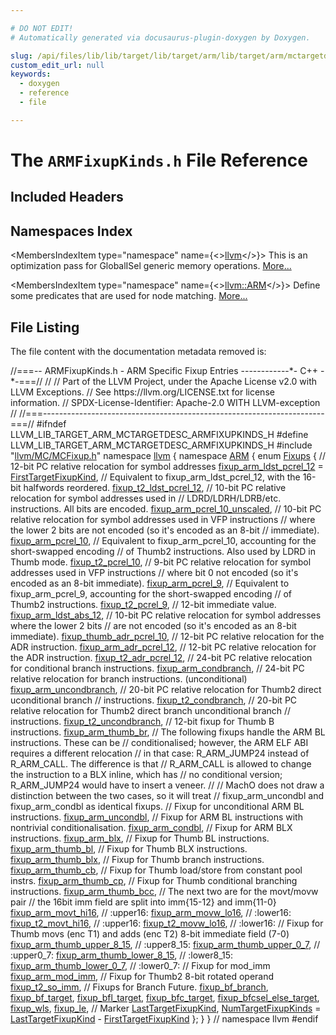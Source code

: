 ```yaml
---

# DO NOT EDIT!
# Automatically generated via docusaurus-plugin-doxygen by Doxygen.

slug: /api/files/lib/lib/target/lib/target/arm/lib/target/arm/mctargetdesc/armfixupkinds-h
custom_edit_url: null
keywords:
  - doxygen
  - reference
  - file

---
```





# The `ARMFixupKinds.h` File Reference

<DoxygenPage pluginConfig={pluginConfig}>



## Included Headers

<IncludesList>
<IncludesListItem
  filePath="llvm/MC/MCFixup.h"
  permalink="/docs/api/files/include/include/llvm/include/llvm/mc/mcfixup-h"
  isLocal="true" />
</IncludesList>

## Namespaces Index

<MembersIndex>

<MembersIndexItem
  type="namespace"
  name={<><a href="/docs/api/namespaces/llvm">llvm</a></>}>
This is an optimization pass for GlobalISel generic memory operations. <a href="/docs/api/namespaces/llvm/#details">More...</a>
</MembersIndexItem>

<MembersIndexItem
  type="namespace"
  name={<><a href="/docs/api/namespaces/llvm/arm">llvm::ARM</a></>}>
Define some predicates that are used for node matching. <a href="/docs/api/namespaces/llvm/arm/#details">More...</a>
</MembersIndexItem>

</MembersIndex>


## File Listing

The file content with the documentation metadata removed is:

<ProgramListing>

<Link id="l00001" /><CodeLine lineNumber="1"><Highlight kind="comment">//===-- ARMFixupKinds.h - ARM Specific Fixup Entries ------------&#42;- C++ -&#42;-===//</Highlight><Highlight kind="normal"></Highlight></CodeLine>
<Link id="l00002" /><CodeLine lineNumber="2"><Highlight kind="normal"></Highlight><Highlight kind="comment">//</Highlight><Highlight kind="normal"></Highlight></CodeLine>
<Link id="l00003" /><CodeLine lineNumber="3"><Highlight kind="normal"></Highlight><Highlight kind="comment">// Part of the LLVM Project, under the Apache License v2.0 with LLVM Exceptions.</Highlight><Highlight kind="normal"></Highlight></CodeLine>
<Link id="l00004" /><CodeLine lineNumber="4"><Highlight kind="normal"></Highlight><Highlight kind="comment">// See https://llvm.org/LICENSE.txt for license information.</Highlight><Highlight kind="normal"></Highlight></CodeLine>
<Link id="l00005" /><CodeLine lineNumber="5"><Highlight kind="normal"></Highlight><Highlight kind="comment">// SPDX-License-Identifier: Apache-2.0 WITH LLVM-exception</Highlight><Highlight kind="normal"></Highlight></CodeLine>
<Link id="l00006" /><CodeLine lineNumber="6"><Highlight kind="normal"></Highlight><Highlight kind="comment">//</Highlight><Highlight kind="normal"></Highlight></CodeLine>
<Link id="l00007" /><CodeLine lineNumber="7"><Highlight kind="normal"></Highlight><Highlight kind="comment">//===----------------------------------------------------------------------===//</Highlight><Highlight kind="normal"></Highlight></CodeLine>
<Link id="l00008" /><CodeLine lineNumber="8"><Highlight kind="normal"></Highlight></CodeLine>
<Link id="l00009" /><CodeLine lineNumber="9"><Highlight kind="normal"></Highlight><Highlight kind="preprocessor">#ifndef LLVM&#95;LIB&#95;TARGET&#95;ARM&#95;MCTARGETDESC&#95;ARMFIXUPKINDS&#95;H</Highlight><Highlight kind="normal"></Highlight></CodeLine>
<Link id="l00010" /><CodeLine lineNumber="10"><Highlight kind="normal"></Highlight><Highlight kind="preprocessor">#define LLVM&#95;LIB&#95;TARGET&#95;ARM&#95;MCTARGETDESC&#95;ARMFIXUPKINDS&#95;H</Highlight><Highlight kind="normal"></Highlight></CodeLine>
<Link id="l00011" /><CodeLine lineNumber="11"><Highlight kind="normal"></Highlight></CodeLine>
<Link id="l00012" /><CodeLine lineNumber="12"><Highlight kind="normal"></Highlight><Highlight kind="preprocessor">#include &quot;<a href="/docs/api/files/include/include/llvm/include/llvm/mc/mcfixup-h">llvm/MC/MCFixup.h</a>&quot;</Highlight><Highlight kind="normal"></Highlight></CodeLine>
<Link id="l00013" /><CodeLine lineNumber="13"><Highlight kind="normal"></Highlight></CodeLine>
<Link id="l00014" /><CodeLine lineNumber="14"><Highlight kind="normal"></Highlight><Highlight kind="keyword">namespace </Highlight><Highlight kind="normal"><a href="/docs/api/namespaces/llvm">llvm</a> &#123;</Highlight></CodeLine>
<Link id="l00015" /><CodeLine lineNumber="15"><Highlight kind="normal"></Highlight><Highlight kind="keyword">namespace </Highlight><Highlight kind="normal"><a href="/docs/api/namespaces/llvm/arm">ARM</a> &#123;</Highlight></CodeLine>
<Link id="l00016" /><CodeLine lineNumber="16" lineLink="/docs/api/namespaces/llvm/arm/#ad950a20a6062ddd7f336a9eede28bdf0"><Highlight kind="normal"></Highlight><Highlight kind="keyword">enum</Highlight><Highlight kind="normal"> <a href="/docs/api/namespaces/llvm/arm/#ad950a20a6062ddd7f336a9eede28bdf0">Fixups</a> &#123;</Highlight></CodeLine>
<Link id="l00017" /><CodeLine lineNumber="17"><Highlight kind="normal">  </Highlight><Highlight kind="comment">// 12-bit PC relative relocation for symbol addresses</Highlight><Highlight kind="normal"></Highlight></CodeLine>
<Link id="l00018" /><CodeLine lineNumber="18" lineLink="/docs/api/namespaces/llvm/arm/#ad950a20a6062ddd7f336a9eede28bdf0ac8226e9dee163f040579c8cd8e5eb8c5"><Highlight kind="normal">  <a href="/docs/api/namespaces/llvm/arm/#ad950a20a6062ddd7f336a9eede28bdf0ac8226e9dee163f040579c8cd8e5eb8c5">fixup&#95;arm&#95;ldst&#95;pcrel&#95;12</a> = <a href="/docs/api/namespaces/llvm/#a84cef097f15848752272d38769011f58a02772a67f2052ae04bb9ef1ff9dc3cf8">FirstTargetFixupKind</a>,</Highlight></CodeLine>
<Link id="l00019" /><CodeLine lineNumber="19"><Highlight kind="normal"></Highlight></CodeLine>
<Link id="l00020" /><CodeLine lineNumber="20"><Highlight kind="normal">  </Highlight><Highlight kind="comment">// Equivalent to fixup&#95;arm&#95;ldst&#95;pcrel&#95;12, with the 16-bit halfwords reordered.</Highlight><Highlight kind="normal"></Highlight></CodeLine>
<Link id="l00021" /><CodeLine lineNumber="21" lineLink="/docs/api/namespaces/llvm/arm/#ad950a20a6062ddd7f336a9eede28bdf0a336d5f4419eb0ef8073bbac49a84de19"><Highlight kind="normal">  <a href="/docs/api/namespaces/llvm/arm/#ad950a20a6062ddd7f336a9eede28bdf0a336d5f4419eb0ef8073bbac49a84de19">fixup&#95;t2&#95;ldst&#95;pcrel&#95;12</a>,</Highlight></CodeLine>
<Link id="l00022" /><CodeLine lineNumber="22"><Highlight kind="normal"></Highlight></CodeLine>
<Link id="l00023" /><CodeLine lineNumber="23"><Highlight kind="normal">  </Highlight><Highlight kind="comment">// 10-bit PC relative relocation for symbol addresses used in</Highlight><Highlight kind="normal"></Highlight></CodeLine>
<Link id="l00024" /><CodeLine lineNumber="24"><Highlight kind="normal">  </Highlight><Highlight kind="comment">// LDRD/LDRH/LDRB/etc. instructions. All bits are encoded.</Highlight><Highlight kind="normal"></Highlight></CodeLine>
<Link id="l00025" /><CodeLine lineNumber="25" lineLink="/docs/api/namespaces/llvm/arm/#ad950a20a6062ddd7f336a9eede28bdf0a8c5b03f8ae59e84ef4b8301c9cf246b3"><Highlight kind="normal">  <a href="/docs/api/namespaces/llvm/arm/#ad950a20a6062ddd7f336a9eede28bdf0a8c5b03f8ae59e84ef4b8301c9cf246b3">fixup&#95;arm&#95;pcrel&#95;10&#95;unscaled</a>,</Highlight></CodeLine>
<Link id="l00026" /><CodeLine lineNumber="26"><Highlight kind="normal">  </Highlight><Highlight kind="comment">// 10-bit PC relative relocation for symbol addresses used in VFP instructions</Highlight><Highlight kind="normal"></Highlight></CodeLine>
<Link id="l00027" /><CodeLine lineNumber="27"><Highlight kind="normal">  </Highlight><Highlight kind="comment">// where the lower 2 bits are not encoded (so it&#39;s encoded as an 8-bit</Highlight><Highlight kind="normal"></Highlight></CodeLine>
<Link id="l00028" /><CodeLine lineNumber="28"><Highlight kind="normal">  </Highlight><Highlight kind="comment">// immediate).</Highlight><Highlight kind="normal"></Highlight></CodeLine>
<Link id="l00029" /><CodeLine lineNumber="29" lineLink="/docs/api/namespaces/llvm/arm/#ad950a20a6062ddd7f336a9eede28bdf0a1eea621a676048b22be7958e8be8a714"><Highlight kind="normal">  <a href="/docs/api/namespaces/llvm/arm/#ad950a20a6062ddd7f336a9eede28bdf0a1eea621a676048b22be7958e8be8a714">fixup&#95;arm&#95;pcrel&#95;10</a>,</Highlight></CodeLine>
<Link id="l00030" /><CodeLine lineNumber="30"><Highlight kind="normal">  </Highlight><Highlight kind="comment">// Equivalent to fixup&#95;arm&#95;pcrel&#95;10, accounting for the short-swapped encoding</Highlight><Highlight kind="normal"></Highlight></CodeLine>
<Link id="l00031" /><CodeLine lineNumber="31"><Highlight kind="normal">  </Highlight><Highlight kind="comment">// of Thumb2 instructions. Also used by LDRD in Thumb mode.</Highlight><Highlight kind="normal"></Highlight></CodeLine>
<Link id="l00032" /><CodeLine lineNumber="32" lineLink="/docs/api/namespaces/llvm/arm/#ad950a20a6062ddd7f336a9eede28bdf0a6d87443e7775d51eaf0708da110f352a"><Highlight kind="normal">  <a href="/docs/api/namespaces/llvm/arm/#ad950a20a6062ddd7f336a9eede28bdf0a6d87443e7775d51eaf0708da110f352a">fixup&#95;t2&#95;pcrel&#95;10</a>,</Highlight></CodeLine>
<Link id="l00033" /><CodeLine lineNumber="33"><Highlight kind="normal">  </Highlight><Highlight kind="comment">// 9-bit PC relative relocation for symbol addresses used in VFP instructions</Highlight><Highlight kind="normal"></Highlight></CodeLine>
<Link id="l00034" /><CodeLine lineNumber="34"><Highlight kind="normal">  </Highlight><Highlight kind="comment">// where bit 0 not encoded (so it&#39;s encoded as an 8-bit immediate).</Highlight><Highlight kind="normal"></Highlight></CodeLine>
<Link id="l00035" /><CodeLine lineNumber="35" lineLink="/docs/api/namespaces/llvm/arm/#ad950a20a6062ddd7f336a9eede28bdf0a4e8f8786070cb526f59e12e7141d0b3d"><Highlight kind="normal">  <a href="/docs/api/namespaces/llvm/arm/#ad950a20a6062ddd7f336a9eede28bdf0a4e8f8786070cb526f59e12e7141d0b3d">fixup&#95;arm&#95;pcrel&#95;9</a>,</Highlight></CodeLine>
<Link id="l00036" /><CodeLine lineNumber="36"><Highlight kind="normal">  </Highlight><Highlight kind="comment">// Equivalent to fixup&#95;arm&#95;pcrel&#95;9, accounting for the short-swapped encoding</Highlight><Highlight kind="normal"></Highlight></CodeLine>
<Link id="l00037" /><CodeLine lineNumber="37"><Highlight kind="normal">  </Highlight><Highlight kind="comment">// of Thumb2 instructions.</Highlight><Highlight kind="normal"></Highlight></CodeLine>
<Link id="l00038" /><CodeLine lineNumber="38" lineLink="/docs/api/namespaces/llvm/arm/#ad950a20a6062ddd7f336a9eede28bdf0a602810052128acb5e2f15572370533bf"><Highlight kind="normal">  <a href="/docs/api/namespaces/llvm/arm/#ad950a20a6062ddd7f336a9eede28bdf0a602810052128acb5e2f15572370533bf">fixup&#95;t2&#95;pcrel&#95;9</a>,</Highlight></CodeLine>
<Link id="l00039" /><CodeLine lineNumber="39"><Highlight kind="normal">  </Highlight><Highlight kind="comment">// 12-bit immediate value.</Highlight><Highlight kind="normal"></Highlight></CodeLine>
<Link id="l00040" /><CodeLine lineNumber="40" lineLink="/docs/api/namespaces/llvm/arm/#ad950a20a6062ddd7f336a9eede28bdf0a48f07670606b6468cdcec6b936f0de95"><Highlight kind="normal">  <a href="/docs/api/namespaces/llvm/arm/#ad950a20a6062ddd7f336a9eede28bdf0a48f07670606b6468cdcec6b936f0de95">fixup&#95;arm&#95;ldst&#95;abs&#95;12</a>,</Highlight></CodeLine>
<Link id="l00041" /><CodeLine lineNumber="41"><Highlight kind="normal">  </Highlight><Highlight kind="comment">// 10-bit PC relative relocation for symbol addresses where the lower 2 bits</Highlight><Highlight kind="normal"></Highlight></CodeLine>
<Link id="l00042" /><CodeLine lineNumber="42"><Highlight kind="normal">  </Highlight><Highlight kind="comment">// are not encoded (so it&#39;s encoded as an 8-bit immediate).</Highlight><Highlight kind="normal"></Highlight></CodeLine>
<Link id="l00043" /><CodeLine lineNumber="43" lineLink="/docs/api/namespaces/llvm/arm/#ad950a20a6062ddd7f336a9eede28bdf0a09a9168eafc337c15e7de013524a1532"><Highlight kind="normal">  <a href="/docs/api/namespaces/llvm/arm/#ad950a20a6062ddd7f336a9eede28bdf0a09a9168eafc337c15e7de013524a1532">fixup&#95;thumb&#95;adr&#95;pcrel&#95;10</a>,</Highlight></CodeLine>
<Link id="l00044" /><CodeLine lineNumber="44"><Highlight kind="normal">  </Highlight><Highlight kind="comment">// 12-bit PC relative relocation for the ADR instruction.</Highlight><Highlight kind="normal"></Highlight></CodeLine>
<Link id="l00045" /><CodeLine lineNumber="45" lineLink="/docs/api/namespaces/llvm/arm/#ad950a20a6062ddd7f336a9eede28bdf0a0d7591bd8aae60a8151c5015a61f000b"><Highlight kind="normal">  <a href="/docs/api/namespaces/llvm/arm/#ad950a20a6062ddd7f336a9eede28bdf0a0d7591bd8aae60a8151c5015a61f000b">fixup&#95;arm&#95;adr&#95;pcrel&#95;12</a>,</Highlight></CodeLine>
<Link id="l00046" /><CodeLine lineNumber="46"><Highlight kind="normal">  </Highlight><Highlight kind="comment">// 12-bit PC relative relocation for the ADR instruction.</Highlight><Highlight kind="normal"></Highlight></CodeLine>
<Link id="l00047" /><CodeLine lineNumber="47" lineLink="/docs/api/namespaces/llvm/arm/#ad950a20a6062ddd7f336a9eede28bdf0aac71630154c96f2f6b3e2e324a40037c"><Highlight kind="normal">  <a href="/docs/api/namespaces/llvm/arm/#ad950a20a6062ddd7f336a9eede28bdf0aac71630154c96f2f6b3e2e324a40037c">fixup&#95;t2&#95;adr&#95;pcrel&#95;12</a>,</Highlight></CodeLine>
<Link id="l00048" /><CodeLine lineNumber="48"><Highlight kind="normal">  </Highlight><Highlight kind="comment">// 24-bit PC relative relocation for conditional branch instructions.</Highlight><Highlight kind="normal"></Highlight></CodeLine>
<Link id="l00049" /><CodeLine lineNumber="49" lineLink="/docs/api/namespaces/llvm/arm/#ad950a20a6062ddd7f336a9eede28bdf0afbaadabc6e1f4ff4ddacc0b8ddf61872"><Highlight kind="normal">  <a href="/docs/api/namespaces/llvm/arm/#ad950a20a6062ddd7f336a9eede28bdf0afbaadabc6e1f4ff4ddacc0b8ddf61872">fixup&#95;arm&#95;condbranch</a>,</Highlight></CodeLine>
<Link id="l00050" /><CodeLine lineNumber="50"><Highlight kind="normal">  </Highlight><Highlight kind="comment">// 24-bit PC relative relocation for branch instructions. (unconditional)</Highlight><Highlight kind="normal"></Highlight></CodeLine>
<Link id="l00051" /><CodeLine lineNumber="51" lineLink="/docs/api/namespaces/llvm/arm/#ad950a20a6062ddd7f336a9eede28bdf0a1f91bda8769d2b0c0a7e9d6e813334b8"><Highlight kind="normal">  <a href="/docs/api/namespaces/llvm/arm/#ad950a20a6062ddd7f336a9eede28bdf0a1f91bda8769d2b0c0a7e9d6e813334b8">fixup&#95;arm&#95;uncondbranch</a>,</Highlight></CodeLine>
<Link id="l00052" /><CodeLine lineNumber="52"><Highlight kind="normal">  </Highlight><Highlight kind="comment">// 20-bit PC relative relocation for Thumb2 direct uconditional branch</Highlight><Highlight kind="normal"></Highlight></CodeLine>
<Link id="l00053" /><CodeLine lineNumber="53"><Highlight kind="normal">  </Highlight><Highlight kind="comment">// instructions.</Highlight><Highlight kind="normal"></Highlight></CodeLine>
<Link id="l00054" /><CodeLine lineNumber="54" lineLink="/docs/api/namespaces/llvm/arm/#ad950a20a6062ddd7f336a9eede28bdf0abd8de06471430072373886fe44229083"><Highlight kind="normal">  <a href="/docs/api/namespaces/llvm/arm/#ad950a20a6062ddd7f336a9eede28bdf0abd8de06471430072373886fe44229083">fixup&#95;t2&#95;condbranch</a>,</Highlight></CodeLine>
<Link id="l00055" /><CodeLine lineNumber="55"><Highlight kind="normal">  </Highlight><Highlight kind="comment">// 20-bit PC relative relocation for Thumb2 direct branch unconditional branch</Highlight><Highlight kind="normal"></Highlight></CodeLine>
<Link id="l00056" /><CodeLine lineNumber="56"><Highlight kind="normal">  </Highlight><Highlight kind="comment">// instructions.</Highlight><Highlight kind="normal"></Highlight></CodeLine>
<Link id="l00057" /><CodeLine lineNumber="57" lineLink="/docs/api/namespaces/llvm/arm/#ad950a20a6062ddd7f336a9eede28bdf0a81dbbcf6c6a3e2c7c87af5dc5b9301d3"><Highlight kind="normal">  <a href="/docs/api/namespaces/llvm/arm/#ad950a20a6062ddd7f336a9eede28bdf0a81dbbcf6c6a3e2c7c87af5dc5b9301d3">fixup&#95;t2&#95;uncondbranch</a>,</Highlight></CodeLine>
<Link id="l00058" /><CodeLine lineNumber="58"><Highlight kind="normal"></Highlight></CodeLine>
<Link id="l00059" /><CodeLine lineNumber="59"><Highlight kind="normal">  </Highlight><Highlight kind="comment">// 12-bit fixup for Thumb B instructions.</Highlight><Highlight kind="normal"></Highlight></CodeLine>
<Link id="l00060" /><CodeLine lineNumber="60" lineLink="/docs/api/namespaces/llvm/arm/#ad950a20a6062ddd7f336a9eede28bdf0a02e738702c5e86913f9f7df2f83480b3"><Highlight kind="normal">  <a href="/docs/api/namespaces/llvm/arm/#ad950a20a6062ddd7f336a9eede28bdf0a02e738702c5e86913f9f7df2f83480b3">fixup&#95;arm&#95;thumb&#95;br</a>,</Highlight></CodeLine>
<Link id="l00061" /><CodeLine lineNumber="61"><Highlight kind="normal"></Highlight></CodeLine>
<Link id="l00062" /><CodeLine lineNumber="62"><Highlight kind="normal">  </Highlight><Highlight kind="comment">// The following fixups handle the ARM BL instructions. These can be</Highlight><Highlight kind="normal"></Highlight></CodeLine>
<Link id="l00063" /><CodeLine lineNumber="63"><Highlight kind="normal">  </Highlight><Highlight kind="comment">// conditionalised; however, the ARM ELF ABI requires a different relocation</Highlight><Highlight kind="normal"></Highlight></CodeLine>
<Link id="l00064" /><CodeLine lineNumber="64"><Highlight kind="normal">  </Highlight><Highlight kind="comment">// in that case: R&#95;ARM&#95;JUMP24 instead of R&#95;ARM&#95;CALL. The difference is that</Highlight><Highlight kind="normal"></Highlight></CodeLine>
<Link id="l00065" /><CodeLine lineNumber="65"><Highlight kind="normal">  </Highlight><Highlight kind="comment">// R&#95;ARM&#95;CALL is allowed to change the instruction to a BLX inline, which has</Highlight><Highlight kind="normal"></Highlight></CodeLine>
<Link id="l00066" /><CodeLine lineNumber="66"><Highlight kind="normal">  </Highlight><Highlight kind="comment">// no conditional version; R&#95;ARM&#95;JUMP24 would have to insert a veneer.</Highlight><Highlight kind="normal"></Highlight></CodeLine>
<Link id="l00067" /><CodeLine lineNumber="67"><Highlight kind="normal">  </Highlight><Highlight kind="comment">//</Highlight><Highlight kind="normal"></Highlight></CodeLine>
<Link id="l00068" /><CodeLine lineNumber="68"><Highlight kind="normal">  </Highlight><Highlight kind="comment">// MachO does not draw a distinction between the two cases, so it will treat</Highlight><Highlight kind="normal"></Highlight></CodeLine>
<Link id="l00069" /><CodeLine lineNumber="69"><Highlight kind="normal">  </Highlight><Highlight kind="comment">// fixup&#95;arm&#95;uncondbl and fixup&#95;arm&#95;condbl as identical fixups.</Highlight><Highlight kind="normal"></Highlight></CodeLine>
<Link id="l00070" /><CodeLine lineNumber="70"><Highlight kind="normal"></Highlight></CodeLine>
<Link id="l00071" /><CodeLine lineNumber="71"><Highlight kind="normal">  </Highlight><Highlight kind="comment">// Fixup for unconditional ARM BL instructions.</Highlight><Highlight kind="normal"></Highlight></CodeLine>
<Link id="l00072" /><CodeLine lineNumber="72" lineLink="/docs/api/namespaces/llvm/arm/#ad950a20a6062ddd7f336a9eede28bdf0a8b3ea0884f12a07077ecb6fd18395467"><Highlight kind="normal">  <a href="/docs/api/namespaces/llvm/arm/#ad950a20a6062ddd7f336a9eede28bdf0a8b3ea0884f12a07077ecb6fd18395467">fixup&#95;arm&#95;uncondbl</a>,</Highlight></CodeLine>
<Link id="l00073" /><CodeLine lineNumber="73"><Highlight kind="normal"></Highlight></CodeLine>
<Link id="l00074" /><CodeLine lineNumber="74"><Highlight kind="normal">  </Highlight><Highlight kind="comment">// Fixup for ARM BL instructions with nontrivial conditionalisation.</Highlight><Highlight kind="normal"></Highlight></CodeLine>
<Link id="l00075" /><CodeLine lineNumber="75" lineLink="/docs/api/namespaces/llvm/arm/#ad950a20a6062ddd7f336a9eede28bdf0ac101b88c74df376a53087a2a12829576"><Highlight kind="normal">  <a href="/docs/api/namespaces/llvm/arm/#ad950a20a6062ddd7f336a9eede28bdf0ac101b88c74df376a53087a2a12829576">fixup&#95;arm&#95;condbl</a>,</Highlight></CodeLine>
<Link id="l00076" /><CodeLine lineNumber="76"><Highlight kind="normal"></Highlight></CodeLine>
<Link id="l00077" /><CodeLine lineNumber="77"><Highlight kind="normal">  </Highlight><Highlight kind="comment">// Fixup for ARM BLX instructions.</Highlight><Highlight kind="normal"></Highlight></CodeLine>
<Link id="l00078" /><CodeLine lineNumber="78" lineLink="/docs/api/namespaces/llvm/arm/#ad950a20a6062ddd7f336a9eede28bdf0a92999538a175673cea0e806d24285585"><Highlight kind="normal">  <a href="/docs/api/namespaces/llvm/arm/#ad950a20a6062ddd7f336a9eede28bdf0a92999538a175673cea0e806d24285585">fixup&#95;arm&#95;blx</a>,</Highlight></CodeLine>
<Link id="l00079" /><CodeLine lineNumber="79"><Highlight kind="normal"></Highlight></CodeLine>
<Link id="l00080" /><CodeLine lineNumber="80"><Highlight kind="normal">  </Highlight><Highlight kind="comment">// Fixup for Thumb BL instructions.</Highlight><Highlight kind="normal"></Highlight></CodeLine>
<Link id="l00081" /><CodeLine lineNumber="81" lineLink="/docs/api/namespaces/llvm/arm/#ad950a20a6062ddd7f336a9eede28bdf0adb86ef3fcfce8098efef7cb48f3ae98d"><Highlight kind="normal">  <a href="/docs/api/namespaces/llvm/arm/#ad950a20a6062ddd7f336a9eede28bdf0adb86ef3fcfce8098efef7cb48f3ae98d">fixup&#95;arm&#95;thumb&#95;bl</a>,</Highlight></CodeLine>
<Link id="l00082" /><CodeLine lineNumber="82"><Highlight kind="normal"></Highlight></CodeLine>
<Link id="l00083" /><CodeLine lineNumber="83"><Highlight kind="normal">  </Highlight><Highlight kind="comment">// Fixup for Thumb BLX instructions.</Highlight><Highlight kind="normal"></Highlight></CodeLine>
<Link id="l00084" /><CodeLine lineNumber="84" lineLink="/docs/api/namespaces/llvm/arm/#ad950a20a6062ddd7f336a9eede28bdf0a78f923cec6a90c05ba09b4cf99112b93"><Highlight kind="normal">  <a href="/docs/api/namespaces/llvm/arm/#ad950a20a6062ddd7f336a9eede28bdf0a78f923cec6a90c05ba09b4cf99112b93">fixup&#95;arm&#95;thumb&#95;blx</a>,</Highlight></CodeLine>
<Link id="l00085" /><CodeLine lineNumber="85"><Highlight kind="normal"></Highlight></CodeLine>
<Link id="l00086" /><CodeLine lineNumber="86"><Highlight kind="normal">  </Highlight><Highlight kind="comment">// Fixup for Thumb branch instructions.</Highlight><Highlight kind="normal"></Highlight></CodeLine>
<Link id="l00087" /><CodeLine lineNumber="87" lineLink="/docs/api/namespaces/llvm/arm/#ad950a20a6062ddd7f336a9eede28bdf0a293bb495311c0764277085879d15c057"><Highlight kind="normal">  <a href="/docs/api/namespaces/llvm/arm/#ad950a20a6062ddd7f336a9eede28bdf0a293bb495311c0764277085879d15c057">fixup&#95;arm&#95;thumb&#95;cb</a>,</Highlight></CodeLine>
<Link id="l00088" /><CodeLine lineNumber="88"><Highlight kind="normal"></Highlight></CodeLine>
<Link id="l00089" /><CodeLine lineNumber="89"><Highlight kind="normal">  </Highlight><Highlight kind="comment">// Fixup for Thumb load/store from constant pool instrs.</Highlight><Highlight kind="normal"></Highlight></CodeLine>
<Link id="l00090" /><CodeLine lineNumber="90" lineLink="/docs/api/namespaces/llvm/arm/#ad950a20a6062ddd7f336a9eede28bdf0a7b3659cc67fef8cc53f589860b2f1299"><Highlight kind="normal">  <a href="/docs/api/namespaces/llvm/arm/#ad950a20a6062ddd7f336a9eede28bdf0a7b3659cc67fef8cc53f589860b2f1299">fixup&#95;arm&#95;thumb&#95;cp</a>,</Highlight></CodeLine>
<Link id="l00091" /><CodeLine lineNumber="91"><Highlight kind="normal"></Highlight></CodeLine>
<Link id="l00092" /><CodeLine lineNumber="92"><Highlight kind="normal">  </Highlight><Highlight kind="comment">// Fixup for Thumb conditional branching instructions.</Highlight><Highlight kind="normal"></Highlight></CodeLine>
<Link id="l00093" /><CodeLine lineNumber="93" lineLink="/docs/api/namespaces/llvm/arm/#ad950a20a6062ddd7f336a9eede28bdf0a9ad27f8b55ac56d16b5e0c378bad0051"><Highlight kind="normal">  <a href="/docs/api/namespaces/llvm/arm/#ad950a20a6062ddd7f336a9eede28bdf0a9ad27f8b55ac56d16b5e0c378bad0051">fixup&#95;arm&#95;thumb&#95;bcc</a>,</Highlight></CodeLine>
<Link id="l00094" /><CodeLine lineNumber="94"><Highlight kind="normal"></Highlight></CodeLine>
<Link id="l00095" /><CodeLine lineNumber="95"><Highlight kind="normal">  </Highlight><Highlight kind="comment">// The next two are for the movt/movw pair</Highlight><Highlight kind="normal"></Highlight></CodeLine>
<Link id="l00096" /><CodeLine lineNumber="96"><Highlight kind="normal">  </Highlight><Highlight kind="comment">// the 16bit imm field are split into imm&#123;15-12&#125; and imm&#123;11-0&#125;</Highlight><Highlight kind="normal"></Highlight></CodeLine>
<Link id="l00097" /><CodeLine lineNumber="97" lineLink="/docs/api/namespaces/llvm/arm/#ad950a20a6062ddd7f336a9eede28bdf0a551a7051fef9738a64327579574a84f1"><Highlight kind="normal">  <a href="/docs/api/namespaces/llvm/arm/#ad950a20a6062ddd7f336a9eede28bdf0a551a7051fef9738a64327579574a84f1">fixup&#95;arm&#95;movt&#95;hi16</a>, </Highlight><Highlight kind="comment">// :upper16:</Highlight><Highlight kind="normal"></Highlight></CodeLine>
<Link id="l00098" /><CodeLine lineNumber="98" lineLink="/docs/api/namespaces/llvm/arm/#ad950a20a6062ddd7f336a9eede28bdf0a2b8a01780fc474ad24becf86799f112b"><Highlight kind="normal">  <a href="/docs/api/namespaces/llvm/arm/#ad950a20a6062ddd7f336a9eede28bdf0a2b8a01780fc474ad24becf86799f112b">fixup&#95;arm&#95;movw&#95;lo16</a>, </Highlight><Highlight kind="comment">// :lower16:</Highlight><Highlight kind="normal"></Highlight></CodeLine>
<Link id="l00099" /><CodeLine lineNumber="99" lineLink="/docs/api/namespaces/llvm/arm/#ad950a20a6062ddd7f336a9eede28bdf0a3175e012a680bfa04176f1073d837f78"><Highlight kind="normal">  <a href="/docs/api/namespaces/llvm/arm/#ad950a20a6062ddd7f336a9eede28bdf0a3175e012a680bfa04176f1073d837f78">fixup&#95;t2&#95;movt&#95;hi16</a>,  </Highlight><Highlight kind="comment">// :upper16:</Highlight><Highlight kind="normal"></Highlight></CodeLine>
<Link id="l00100" /><CodeLine lineNumber="100" lineLink="/docs/api/namespaces/llvm/arm/#ad950a20a6062ddd7f336a9eede28bdf0af29359bd1f79d7f6aec8e2c9275f44d1"><Highlight kind="normal">  <a href="/docs/api/namespaces/llvm/arm/#ad950a20a6062ddd7f336a9eede28bdf0af29359bd1f79d7f6aec8e2c9275f44d1">fixup&#95;t2&#95;movw&#95;lo16</a>,  </Highlight><Highlight kind="comment">// :lower16:</Highlight><Highlight kind="normal"></Highlight></CodeLine>
<Link id="l00101" /><CodeLine lineNumber="101"><Highlight kind="normal"></Highlight></CodeLine>
<Link id="l00102" /><CodeLine lineNumber="102"><Highlight kind="normal">  </Highlight><Highlight kind="comment">// Fixup for Thumb movs (enc T1) and adds (enc T2) 8-bit immediate field (7-0)</Highlight><Highlight kind="normal"></Highlight></CodeLine>
<Link id="l00103" /><CodeLine lineNumber="103" lineLink="/docs/api/namespaces/llvm/arm/#ad950a20a6062ddd7f336a9eede28bdf0a0d3f21c752fedc664c8a23df76f9a107"><Highlight kind="normal">  <a href="/docs/api/namespaces/llvm/arm/#ad950a20a6062ddd7f336a9eede28bdf0a0d3f21c752fedc664c8a23df76f9a107">fixup&#95;arm&#95;thumb&#95;upper&#95;8&#95;15</a>, </Highlight><Highlight kind="comment">// :upper8&#95;15:</Highlight><Highlight kind="normal"></Highlight></CodeLine>
<Link id="l00104" /><CodeLine lineNumber="104" lineLink="/docs/api/namespaces/llvm/arm/#ad950a20a6062ddd7f336a9eede28bdf0a9ccf8ef9481f1525a17726e9637798a4"><Highlight kind="normal">  <a href="/docs/api/namespaces/llvm/arm/#ad950a20a6062ddd7f336a9eede28bdf0a9ccf8ef9481f1525a17726e9637798a4">fixup&#95;arm&#95;thumb&#95;upper&#95;0&#95;7</a>,  </Highlight><Highlight kind="comment">// :upper0&#95;7:</Highlight><Highlight kind="normal"></Highlight></CodeLine>
<Link id="l00105" /><CodeLine lineNumber="105" lineLink="/docs/api/namespaces/llvm/arm/#ad950a20a6062ddd7f336a9eede28bdf0accb1029955f0d3a550b1b96e1d6b5f78"><Highlight kind="normal">  <a href="/docs/api/namespaces/llvm/arm/#ad950a20a6062ddd7f336a9eede28bdf0accb1029955f0d3a550b1b96e1d6b5f78">fixup&#95;arm&#95;thumb&#95;lower&#95;8&#95;15</a>, </Highlight><Highlight kind="comment">// :lower8&#95;15:</Highlight><Highlight kind="normal"></Highlight></CodeLine>
<Link id="l00106" /><CodeLine lineNumber="106" lineLink="/docs/api/namespaces/llvm/arm/#ad950a20a6062ddd7f336a9eede28bdf0a395a669e3966360328fdb04b8e4d32d5"><Highlight kind="normal">  <a href="/docs/api/namespaces/llvm/arm/#ad950a20a6062ddd7f336a9eede28bdf0a395a669e3966360328fdb04b8e4d32d5">fixup&#95;arm&#95;thumb&#95;lower&#95;0&#95;7</a>,  </Highlight><Highlight kind="comment">// :lower0&#95;7:</Highlight><Highlight kind="normal"></Highlight></CodeLine>
<Link id="l00107" /><CodeLine lineNumber="107"><Highlight kind="normal"></Highlight></CodeLine>
<Link id="l00108" /><CodeLine lineNumber="108"><Highlight kind="normal">  </Highlight><Highlight kind="comment">// Fixup for mod&#95;imm</Highlight><Highlight kind="normal"></Highlight></CodeLine>
<Link id="l00109" /><CodeLine lineNumber="109" lineLink="/docs/api/namespaces/llvm/arm/#ad950a20a6062ddd7f336a9eede28bdf0ad8333a61d51a1a24c7282773e6099667"><Highlight kind="normal">  <a href="/docs/api/namespaces/llvm/arm/#ad950a20a6062ddd7f336a9eede28bdf0ad8333a61d51a1a24c7282773e6099667">fixup&#95;arm&#95;mod&#95;imm</a>,</Highlight></CodeLine>
<Link id="l00110" /><CodeLine lineNumber="110"><Highlight kind="normal"></Highlight></CodeLine>
<Link id="l00111" /><CodeLine lineNumber="111"><Highlight kind="normal">  </Highlight><Highlight kind="comment">// Fixup for Thumb2 8-bit rotated operand</Highlight><Highlight kind="normal"></Highlight></CodeLine>
<Link id="l00112" /><CodeLine lineNumber="112" lineLink="/docs/api/namespaces/llvm/arm/#ad950a20a6062ddd7f336a9eede28bdf0aeebc6c5e4e32b0c507045b954dd187b5"><Highlight kind="normal">  <a href="/docs/api/namespaces/llvm/arm/#ad950a20a6062ddd7f336a9eede28bdf0aeebc6c5e4e32b0c507045b954dd187b5">fixup&#95;t2&#95;so&#95;imm</a>,</Highlight></CodeLine>
<Link id="l00113" /><CodeLine lineNumber="113"><Highlight kind="normal"></Highlight></CodeLine>
<Link id="l00114" /><CodeLine lineNumber="114"><Highlight kind="normal">  </Highlight><Highlight kind="comment">// Fixups for Branch Future.</Highlight><Highlight kind="normal"></Highlight></CodeLine>
<Link id="l00115" /><CodeLine lineNumber="115" lineLink="/docs/api/namespaces/llvm/arm/#ad950a20a6062ddd7f336a9eede28bdf0a6555681f7809e4db3c0869b70d55995e"><Highlight kind="normal">  <a href="/docs/api/namespaces/llvm/arm/#ad950a20a6062ddd7f336a9eede28bdf0a6555681f7809e4db3c0869b70d55995e">fixup&#95;bf&#95;branch</a>,</Highlight></CodeLine>
<Link id="l00116" /><CodeLine lineNumber="116" lineLink="/docs/api/namespaces/llvm/arm/#ad950a20a6062ddd7f336a9eede28bdf0a07e85c2a333077f3cc595abcb7a27291"><Highlight kind="normal">  <a href="/docs/api/namespaces/llvm/arm/#ad950a20a6062ddd7f336a9eede28bdf0a07e85c2a333077f3cc595abcb7a27291">fixup&#95;bf&#95;target</a>,</Highlight></CodeLine>
<Link id="l00117" /><CodeLine lineNumber="117" lineLink="/docs/api/namespaces/llvm/arm/#ad950a20a6062ddd7f336a9eede28bdf0a813cea44cae2b85cd8224f154ec4ff05"><Highlight kind="normal">  <a href="/docs/api/namespaces/llvm/arm/#ad950a20a6062ddd7f336a9eede28bdf0a813cea44cae2b85cd8224f154ec4ff05">fixup&#95;bfl&#95;target</a>,</Highlight></CodeLine>
<Link id="l00118" /><CodeLine lineNumber="118" lineLink="/docs/api/namespaces/llvm/arm/#ad950a20a6062ddd7f336a9eede28bdf0a74594465a337cf8b251cee95aa0f512b"><Highlight kind="normal">  <a href="/docs/api/namespaces/llvm/arm/#ad950a20a6062ddd7f336a9eede28bdf0a74594465a337cf8b251cee95aa0f512b">fixup&#95;bfc&#95;target</a>,</Highlight></CodeLine>
<Link id="l00119" /><CodeLine lineNumber="119" lineLink="/docs/api/namespaces/llvm/arm/#ad950a20a6062ddd7f336a9eede28bdf0aa605fdc6a8c29df27b40b4d327c98b6f"><Highlight kind="normal">  <a href="/docs/api/namespaces/llvm/arm/#ad950a20a6062ddd7f336a9eede28bdf0aa605fdc6a8c29df27b40b4d327c98b6f">fixup&#95;bfcsel&#95;else&#95;target</a>,</Highlight></CodeLine>
<Link id="l00120" /><CodeLine lineNumber="120" lineLink="/docs/api/namespaces/llvm/arm/#ad950a20a6062ddd7f336a9eede28bdf0adbee28ccbbf59371a33a9b6741c890a3"><Highlight kind="normal">  <a href="/docs/api/namespaces/llvm/arm/#ad950a20a6062ddd7f336a9eede28bdf0adbee28ccbbf59371a33a9b6741c890a3">fixup&#95;wls</a>,</Highlight></CodeLine>
<Link id="l00121" /><CodeLine lineNumber="121" lineLink="/docs/api/namespaces/llvm/arm/#ad950a20a6062ddd7f336a9eede28bdf0a3bf7591ae1a1baca62aa917ffd3f4d16"><Highlight kind="normal">  <a href="/docs/api/namespaces/llvm/arm/#ad950a20a6062ddd7f336a9eede28bdf0a3bf7591ae1a1baca62aa917ffd3f4d16">fixup&#95;le</a>,</Highlight></CodeLine>
<Link id="l00122" /><CodeLine lineNumber="122"><Highlight kind="normal"></Highlight></CodeLine>
<Link id="l00123" /><CodeLine lineNumber="123"><Highlight kind="normal">  </Highlight><Highlight kind="comment">// Marker</Highlight><Highlight kind="normal"></Highlight></CodeLine>
<Link id="l00124" /><CodeLine lineNumber="124" lineLink="/docs/api/namespaces/llvm/arm/#ad950a20a6062ddd7f336a9eede28bdf0ad0ae478f9613b41c69d61f11f7018c5c"><Highlight kind="normal">  <a href="/docs/api/namespaces/llvm/arm/#ad950a20a6062ddd7f336a9eede28bdf0ad0ae478f9613b41c69d61f11f7018c5c">LastTargetFixupKind</a>,</Highlight></CodeLine>
<Link id="l00125" /><CodeLine lineNumber="125" lineLink="/docs/api/namespaces/llvm/arm/#ad950a20a6062ddd7f336a9eede28bdf0a83aa9d86657b1bae143f5512d9a1b131"><Highlight kind="normal">  <a href="/docs/api/namespaces/llvm/arm/#ad950a20a6062ddd7f336a9eede28bdf0a83aa9d86657b1bae143f5512d9a1b131">NumTargetFixupKinds</a> = <a href="/docs/api/namespaces/llvm/arm/#ad950a20a6062ddd7f336a9eede28bdf0ad0ae478f9613b41c69d61f11f7018c5c">LastTargetFixupKind</a> - <a href="/docs/api/namespaces/llvm/#a84cef097f15848752272d38769011f58a02772a67f2052ae04bb9ef1ff9dc3cf8">FirstTargetFixupKind</a></Highlight></CodeLine>
<Link id="l00126" /><CodeLine lineNumber="126"><Highlight kind="normal">&#125;;</Highlight></CodeLine>
<Link id="l00127" /><CodeLine lineNumber="127"><Highlight kind="normal">&#125;</Highlight></CodeLine>
<Link id="l00128" /><CodeLine lineNumber="128"><Highlight kind="normal">&#125; </Highlight><Highlight kind="comment">// namespace llvm</Highlight><Highlight kind="normal"></Highlight></CodeLine>
<Link id="l00129" /><CodeLine lineNumber="129"><Highlight kind="normal"></Highlight></CodeLine>
<Link id="l00130" /><CodeLine lineNumber="130"><Highlight kind="normal"></Highlight><Highlight kind="preprocessor">#endif</Highlight></CodeLine>

</ProgramListing>


</DoxygenPage>
